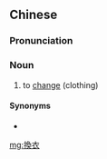 {{also|换衣}}
==Chinese==
{{zh-forms|s=换衣}}

===Pronunciation===
{{zh-pron
|m=huànyī
|c=wun6 ji1
|cat=n
}}

===Noun===
{{zh-noun}}

# to [[change]] (clothing)

====Synonyms====
* {{zh-l|更衣}}

[[mg:換衣]]